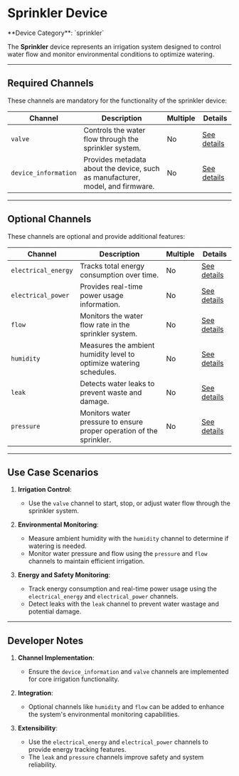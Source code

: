 
# Sprinkler Device

<Callout type="info">
	**Device Category**: `sprinkler`
</Callout>

The **Sprinkler** device represents an irrigation system designed to control water flow and monitor
environmental conditions to optimize watering.

---

## Required Channels

These channels are mandatory for the functionality of the sprinkler device:

| **Channel**          | **Description**                                                                | **Multiple** | **Details**                                                                            |
|----------------------|--------------------------------------------------------------------------------|--------------|----------------------------------------------------------------------------------------|
| `valve`              | Controls the water flow through the sprinkler system.                          | No           | [See details](/docs/system-architecture/supported-channels/valve-channel)              |
| `device_information` | Provides metadata about the device, such as manufacturer, model, and firmware. | No           | [See details](/docs/system-architecture/supported-channels/device-information-channel) |

---

## Optional Channels

These channels are optional and provide additional features:

| **Channel**         | **Description**                                                      | **Multiple** | **Details**                                                                           |
|---------------------|----------------------------------------------------------------------|--------------|---------------------------------------------------------------------------------------|
| `electrical_energy` | Tracks total energy consumption over time.                           | No           | [See details](/docs/system-architecture/supported-channels/electrical-energy-channel) |
| `electrical_power`  | Provides real-time power usage information.                          | No           | [See details](/docs/system-architecture/supported-channels/electrical-power-channel)  |
| `flow`              | Monitors the water flow rate in the sprinkler system.                | No           | [See details](/docs/system-architecture/supported-channels/flow-channel)              |
| `humidity`          | Measures the ambient humidity level to optimize watering schedules.  | No           | [See details](/docs/system-architecture/supported-channels/humidity-channel)          |
| `leak`              | Detects water leaks to prevent waste and damage.                     | No           | [See details](/docs/system-architecture/supported-channels/leak-channel)              |
| `pressure`          | Monitors water pressure to ensure proper operation of the sprinkler. | No           | [See details](/docs/system-architecture/supported-channels/pressure-channel)          |

---

## Use Case Scenarios

1. **Irrigation Control**:
    - Use the `valve` channel to start, stop, or adjust water flow through the sprinkler system.

2. **Environmental Monitoring**:
    - Measure ambient humidity with the `humidity` channel to determine if watering is needed.
    - Monitor water pressure and flow using the `pressure` and `flow` channels to maintain efficient irrigation.

3. **Energy and Safety Monitoring**:
    - Track energy consumption and real-time power usage using the `electrical_energy` and `electrical_power` channels.
    - Detect leaks with the `leak` channel to prevent water wastage and potential damage.

---

## Developer Notes

1. **Channel Implementation**:
    - Ensure the `device_information` and `valve` channels are implemented for core irrigation functionality.

2. **Integration**:
    - Optional channels like `humidity` and `flow` can be added to enhance the system's environmental monitoring capabilities.

3. **Extensibility**:
    - Use the `electrical_energy` and `electrical_power` channels to provide energy tracking features.
    - The `leak` and `pressure` channels improve safety and system reliability.
